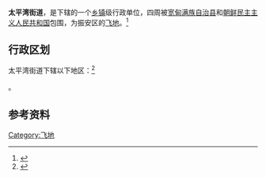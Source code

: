 {{中国乡级行政区|21/06/04/005/000}}

'''太平湾街道'''，是{{PRC admin/fullname|21/06/04/005/000|3}}下辖的一个[[乡镇|乡镇]]级行政单位，四周被[[宽甸满族自治县|宽甸满族自治县]]和[[朝鲜民主主义人民共和国|朝鲜民主主义人民共和国]]包围，为振安区的[[飞地|飞地]]。<ref>{{PRC admin/ref sgc|{{PRC admin/parent|21/06/04/005/000}}}}</ref>

== 行政区划 ==

太平湾街道下辖以下地区：<ref>{{PRC admin/ref sgc|21/06/04/005/000}}</ref>

{{PRC admin/children|21/06/04/005/000}}。

== 参考资料 ==

{{reflist}}

{{行政区划小作品}}
{{PRC admin/navcat|21/06/04/005/000}}

[[Category:飞地|Category:飞地]]